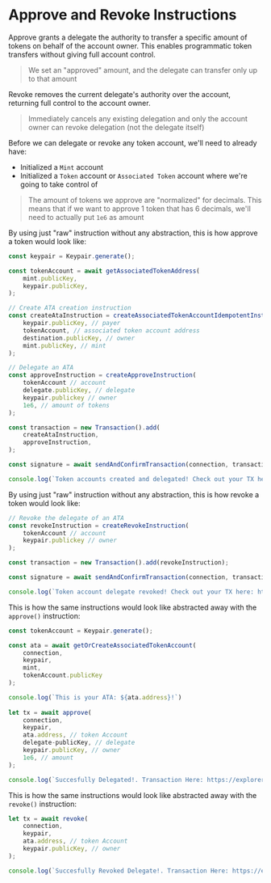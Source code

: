 
# Approve and Revoke Instructions

Approve grants a delegate the authority to transfer a specific amount of tokens on behalf of the account owner. This enables programmatic token transfers without giving full account control.

> We set an "approved" amount, and the delegate can transfer only up to that amount

Revoke removes the current delegate's authority over the account, returning full control to the account owner.

> Immediately cancels any existing delegation and only the account owner can revoke delegation (not the delegate itself)

Before we can delegate or revoke any token account, we'll need to already have:
- Initialized a `Mint` account
- Initialized a `Token` account or `Associated Token` account where we're going to take control of

> The amount of tokens we approve are "normalized" for decimals. This means that if we want to approve 1 token that has 6 decimals, we'll need to actually put `1e6` as amount

<ArticleSection name="Raw Instruction" id="raw-instruction" level="h2" />

By using just "raw" instruction without any abstraction, this is how approve a token would look like:

```ts
const keypair = Keypair.generate();

const tokenAccount = await getAssociatedTokenAddress(
    mint.publicKey,
    keypair.publicKey,
);

// Create ATA creation instruction
const createAtaInstruction = createAssociatedTokenAccountIdempotentInstruction(
    keypair.publicKey, // payer
    tokenAccount, // associated token account address
    destination.publicKey, // owner
    mint.publicKey, // mint
);

// Delegate an ATA 
const approveInstruction = createApproveInstruction(
    tokenAccount // account
    delegate.publicKey, // delegate
    keypair.publickey // owner
    1e6, // amount of tokens
);

const transaction = new Transaction().add(
    createAtaInstruction,
    approveInstruction,
);

const signature = await sendAndConfirmTransaction(connection, transaction, [keypair]);

console.log(`Token accounts created and delegated! Check out your TX here: https://explorer.solana.com/tx/${signature}?cluster=devnet`);
```

By using just "raw" instruction without any abstraction, this is how revoke a token would look like:

```ts
// Revoke the delegate of an ATA 
const revokeInstruction = createRevokeInstruction(
    tokenAccount // account
    keypair.publickey // owner
);

const transaction = new Transaction().add(revokeInstruction);

const signature = await sendAndConfirmTransaction(connection, transaction, [keypair]);

console.log(`Token account delegate revoked! Check out your TX here: https://explorer.solana.com/tx/${signature}?cluster=devnet`);
```

<ArticleSection name="Abstracted Instruction" id="abstracted-instruction" level="h2" />

This is how the same instructions would look like abstracted away with the `approve()` instruction:

```ts
const tokenAccount = Keypair.generate();

const ata = await getOrCreateAssociatedTokenAccount(
    connection,
    keypair,
    mint,
    tokenAccount.publicKey
);

console.log(`This is your ATA: ${ata.address}!`)
  
let tx = await approve(
    connection,
    keypair,
    ata.address, // token Account
    delegate-publicKey, // delegate
    keypair.publicKey, // owner
    1e6, // amount
);

console.log(`Succesfully Delegated!. Transaction Here: https://explorer.solana.com/tx/${tx}?cluster=devnet`)
```

This is how the same instructions would look like abstracted away with the `revoke()` instruction:

```ts
let tx = await revoke(
    connection,
    keypair,
    ata.address, // token Account
    keypair.publicKey, // owner
);

console.log(`Succesfully Revoked Delegate!. Transaction Here: https://explorer.solana.com/tx/${tx}?cluster=devnet`)
```